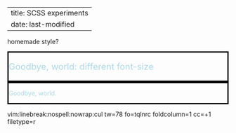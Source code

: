 
---
title: SCSS experiments 
date: last-modified
---

homemade style?

::: {style="color: lightblue; border: solid black; font-size: 20px;"}
Goodbye, world:   different font-size
:::

::: {style="color: lightblue; border: solid black;"}
Goodbye, world.
:::


vim:linebreak:nospell:nowrap:cul tw=78 fo=tqlnrc foldcolumn=1 cc=+1 filetype=r

